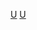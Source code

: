 {{Commons category|Monorails_in_the_United_Arab_Emirates}}

[[Category:各國單軌電車|U]]
[[Category:阿拉伯聯合大公國鐵路|U]]